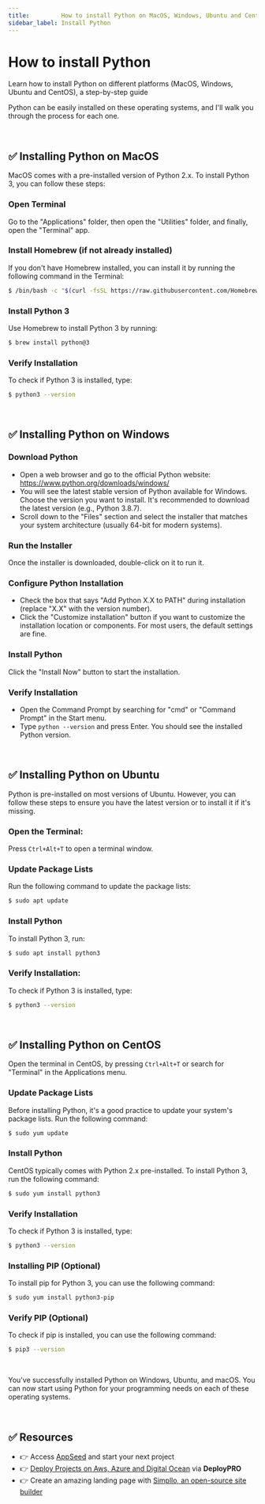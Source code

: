 ```yaml
---
title:         How to install Python on MacOS, Windows, Ubuntu and CentOS 
sidebar_label: Install Python
---
```


# How to install Python

<SubHeading>Learn how to install Python on different platforms (MacOS, Windows, Ubuntu and CentOS), a step-by-step guide</SubHeading>

Python can be easily installed on these operating systems, and I'll walk you through the process for each one.

<br />

## ✅ Installing Python on MacOS

MacOS comes with a pre-installed version of Python 2.x. To install Python 3, you can follow these steps:

### **Open Terminal**

Go to the "Applications" folder, then open the "Utilities" folder, and finally, open the "Terminal" app.

### **Install Homebrew (if not already installed)**

If you don't have Homebrew installed, you can install it by running the following command in the Terminal:

```bash
$ /bin/bash -c "$(curl -fsSL https://raw.githubusercontent.com/Homebrew/install/HEAD/install.sh)"
```

### **Install Python 3**

Use Homebrew to install Python 3 by running:

```bash
$ brew install python@3
```

### **Verify Installation**

To check if Python 3 is installed, type:

```bash
$ python3 --version
```

<br />

## ✅ Installing Python on Windows

### **Download Python**

- Open a web browser and go to the official Python website: https://www.python.org/downloads/windows/
- You will see the latest stable version of Python available for Windows. Choose the version you want to install. It's recommended to download the latest version (e.g., Python 3.8.7).
- Scroll down to the "Files" section and select the installer that matches your system architecture (usually 64-bit for modern systems).

### **Run the Installer**

Once the installer is downloaded, double-click on it to run it.

### **Configure Python Installation**

- Check the box that says "Add Python X.X to PATH" during installation (replace "X.X" with the version number).
- Click the "Customize installation" button if you want to customize the installation location or components. For most users, the default settings are fine.

### **Install Python**

Click the "Install Now" button to start the installation.

### **Verify Installation**

- Open the Command Prompt by searching for "cmd" or "Command Prompt" in the Start menu.
- Type `python --version` and press Enter. You should see the installed Python version.

<br />

## ✅ Installing Python on Ubuntu

Python is pre-installed on most versions of Ubuntu. However, you can follow these steps to ensure you have the latest version or to install it if it's missing.

### **Open the Terminal**:

Press `Ctrl+Alt+T` to open a terminal window.

### **Update Package Lists**

Run the following command to update the package lists:

```bash
$ sudo apt update
```

### **Install Python**

To install Python 3, run:

```bash
$ sudo apt install python3
```

### **Verify Installation**:
   
To check if Python 3 is installed, type:

```bash
$ python3 --version
```

<br />

## ✅ Installing Python on CentOS

Open the terminal in CentOS, by pressing `Ctrl+Alt+T` or search for "Terminal" in the Applications menu.

### **Update Package Lists**

Before installing Python, it's a good practice to update your system's package lists. Run the following command:

```bash
$ sudo yum update
```

### **Install Python**

CentOS typically comes with Python 2.x pre-installed. To install Python 3, run the following command:

```bash
$ sudo yum install python3
```

### **Verify Installation**

To check if Python 3 is installed, type:

```bash
$ python3 --version
```

### **Installing PIP** (Optional)

To install pip for Python 3, you can use the following command:
   
```bash
$ sudo yum install python3-pip
```

### **Verify PIP** (Optional)

To check if pip is installed, you can use the following command:

```bash
$ pip3 --version
```

<br /> 

You've successfully installed Python on Windows, Ubuntu, and macOS. You can now start using Python for your programming needs on each of these operating systems.

<br /> 

## ✅ Resources 

- 👉 Access [AppSeed](https://appseed.us/) and start your next project
- 👉 [Deploy Projects on Aws, Azure and Digital Ocean](https://www.docs.deploypro.dev/) via **DeployPRO**
- 👉 Create an amazing landing page with [Simpllo, an open-source site builder](https://www.simpllo.com/)
